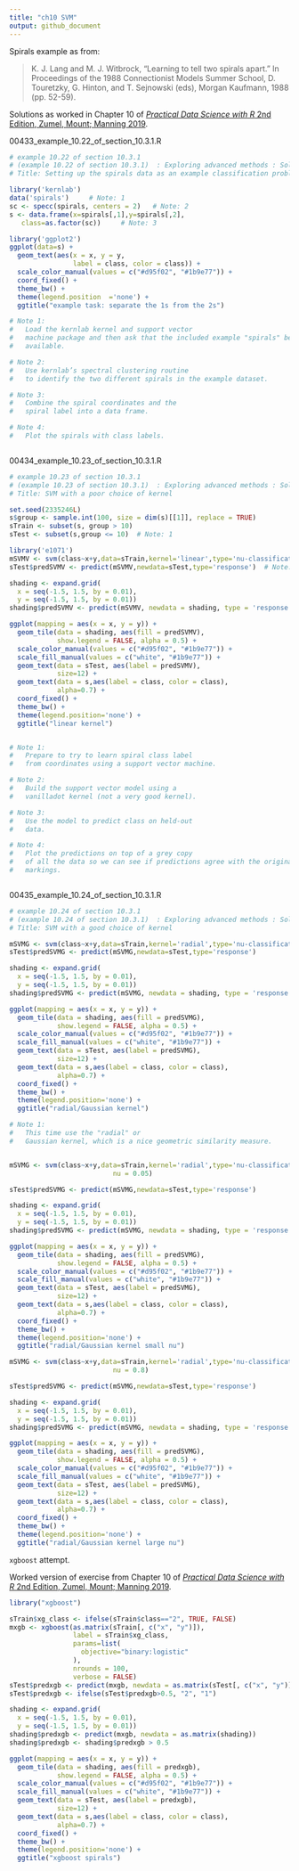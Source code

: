 ```yaml
---
title: "ch10 SVM"
output: github_document
---
```


Spirals example as from:

>  K. J. Lang and M. J. Witbrock, “Learning to tell two spirals apart.” In Proceedings of the 1988 Connectionist Models Summer School, D. Touretzky, G. Hinton, and T. Sejnowski (eds), Morgan Kaufmann, 1988 (pp. 52-59).

Solutions as worked in Chapter 10 of [*Practical Data Science with R* 2nd Edition, Zumel, Mount; Manning 2019](http://www.practicaldatascience.com).


00433_example_10.22_of_section_10.3.1.R


```r
# example 10.22 of section 10.3.1 
# (example 10.22 of section 10.3.1)  : Exploring advanced methods : Solving "Inseparable" Problems Using Support Vector Machines : Using SVM to solve a problem 
# Title: Setting up the spirals data as an example classification problem 

library('kernlab')
data('spirals')  	# Note: 1 
sc <- specc(spirals, centers = 2) 	# Note: 2 
s <- data.frame(x=spirals[,1],y=spirals[,2],
   class=as.factor(sc)) 	# Note: 3 

library('ggplot2')
ggplot(data=s) +
  geom_text(aes(x = x, y = y,
                label = class, color = class)) +
  scale_color_manual(values = c("#d95f02", "#1b9e77")) +
  coord_fixed() + 
  theme_bw() + 
  theme(legend.position  ='none') +
  ggtitle("example task: separate the 1s from the 2s")

# Note 1: 
#   Load the kernlab kernel and support vector 
#   machine package and then ask that the included example "spirals" be made 
#   available. 

# Note 2: 
#   Use kernlab’s spectral clustering routine 
#   to identify the two different spirals in the example dataset. 

# Note 3: 
#   Combine the spiral coordinates and the 
#   spiral label into a data frame. 

# Note 4: 
#   Plot the spirals with class labels. 



```




00434_example_10.23_of_section_10.3.1.R


```r
# example 10.23 of section 10.3.1 
# (example 10.23 of section 10.3.1)  : Exploring advanced methods : Solving "Inseparable" Problems Using Support Vector Machines : Using SVM to solve a problem 
# Title: SVM with a poor choice of kernel 

set.seed(2335246L)
s$group <- sample.int(100, size = dim(s)[[1]], replace = TRUE)
sTrain <- subset(s, group > 10)
sTest <- subset(s,group <= 10) 	# Note: 1 

library('e1071')
mSVMV <- svm(class~x+y,data=sTrain,kernel='linear',type='nu-classification') 	# Note: 2 
sTest$predSVMV <- predict(mSVMV,newdata=sTest,type='response') 	# Note: 3 

shading <- expand.grid(
  x = seq(-1.5, 1.5, by = 0.01),
  y = seq(-1.5, 1.5, by = 0.01))
shading$predSVMV <- predict(mSVMV, newdata = shading, type = 'response')

ggplot(mapping = aes(x = x, y = y)) +
  geom_tile(data = shading, aes(fill = predSVMV),
            show.legend = FALSE, alpha = 0.5) +
  scale_color_manual(values = c("#d95f02", "#1b9e77")) +
  scale_fill_manual(values = c("white", "#1b9e77")) +
  geom_text(data = sTest, aes(label = predSVMV), 
            size=12) +
  geom_text(data = s,aes(label = class, color = class),
            alpha=0.7) +
  coord_fixed() + 
  theme_bw() + 
  theme(legend.position='none') +
  ggtitle("linear kernel")


# Note 1: 
#   Prepare to try to learn spiral class label 
#   from coordinates using a support vector machine. 

# Note 2: 
#   Build the support vector model using a 
#   vanilladot kernel (not a very good kernel). 

# Note 3: 
#   Use the model to predict class on held-out 
#   data. 

# Note 4: 
#   Plot the predictions on top of a grey copy 
#   of all the data so we can see if predictions agree with the original 
#   markings. 



```




00435_example_10.24_of_section_10.3.1.R


```r
# example 10.24 of section 10.3.1 
# (example 10.24 of section 10.3.1)  : Exploring advanced methods : Solving "Inseparable" Problems Using Support Vector Machines : Using SVM to solve a problem 
# Title: SVM with a good choice of kernel 

mSVMG <- svm(class~x+y,data=sTrain,kernel='radial',type='nu-classification') 	# Note: 1 
sTest$predSVMG <- predict(mSVMG,newdata=sTest,type='response')

shading <- expand.grid(
  x = seq(-1.5, 1.5, by = 0.01),
  y = seq(-1.5, 1.5, by = 0.01))
shading$predSVMG <- predict(mSVMG, newdata = shading, type = 'response')

ggplot(mapping = aes(x = x, y = y)) +
  geom_tile(data = shading, aes(fill = predSVMG),
            show.legend = FALSE, alpha = 0.5) +
  scale_color_manual(values = c("#d95f02", "#1b9e77")) +
  scale_fill_manual(values = c("white", "#1b9e77")) +
  geom_text(data = sTest, aes(label = predSVMG), 
            size=12) +
  geom_text(data = s,aes(label = class, color = class),
            alpha=0.7) +
  coord_fixed() + 
  theme_bw() + 
  theme(legend.position='none') +
  ggtitle("radial/Gaussian kernel")

# Note 1: 
#   This time use the "radial" or 
#   Gaussian kernel, which is a nice geometric similarity measure. 



```


```r
mSVMG <- svm(class~x+y,data=sTrain,kernel='radial',type='nu-classification',
                          nu = 0.05) 

sTest$predSVMG <- predict(mSVMG,newdata=sTest,type='response')

shading <- expand.grid(
  x = seq(-1.5, 1.5, by = 0.01),
  y = seq(-1.5, 1.5, by = 0.01))
shading$predSVMG <- predict(mSVMG, newdata = shading, type = 'response')

ggplot(mapping = aes(x = x, y = y)) +
  geom_tile(data = shading, aes(fill = predSVMG),
            show.legend = FALSE, alpha = 0.5) +
  scale_color_manual(values = c("#d95f02", "#1b9e77")) +
  scale_fill_manual(values = c("white", "#1b9e77")) +
  geom_text(data = sTest, aes(label = predSVMG), 
            size=12) +
  geom_text(data = s,aes(label = class, color = class),
            alpha=0.7) +
  coord_fixed() + 
  theme_bw() + 
  theme(legend.position='none') +
  ggtitle("radial/Gaussian kernel small nu")
```

```r
mSVMG <- svm(class~x+y,data=sTrain,kernel='radial',type='nu-classification',
                          nu = 0.8)

sTest$predSVMG <- predict(mSVMG,newdata=sTest,type='response')

shading <- expand.grid(
  x = seq(-1.5, 1.5, by = 0.01),
  y = seq(-1.5, 1.5, by = 0.01))
shading$predSVMG <- predict(mSVMG, newdata = shading, type = 'response')

ggplot(mapping = aes(x = x, y = y)) +
  geom_tile(data = shading, aes(fill = predSVMG),
            show.legend = FALSE, alpha = 0.5) +
  scale_color_manual(values = c("#d95f02", "#1b9e77")) +
  scale_fill_manual(values = c("white", "#1b9e77")) +
  geom_text(data = sTest, aes(label = predSVMG), 
            size=12) +
  geom_text(data = s,aes(label = class, color = class),
            alpha=0.7) +
  coord_fixed() + 
  theme_bw() + 
  theme(legend.position='none') +
  ggtitle("radial/Gaussian kernel large nu")
```

`xgboost` attempt.

Worked version of exercise from Chapter 10 of [*Practical Data Science with R* 2nd Edition, Zumel, Mount; Manning 2019](http://www.practicaldatascience.com).

```r
library("xgboost")

sTrain$xg_class <- ifelse(sTrain$class=="2", TRUE, FALSE)
mxgb <- xgboost(as.matrix(sTrain[, c("x", "y")]), 
                label = sTrain$xg_class,
                params=list(
                  objective="binary:logistic"
                ),
                nrounds = 100,
                verbose = FALSE)
sTest$predxgb <- predict(mxgb, newdata = as.matrix(sTest[, c("x", "y")]))
sTest$predxgb <- ifelse(sTest$predxgb>0.5, "2", "1")

shading <- expand.grid(
  x = seq(-1.5, 1.5, by = 0.01),
  y = seq(-1.5, 1.5, by = 0.01))
shading$predxgb <- predict(mxgb, newdata = as.matrix(shading))
shading$predxgb <- shading$predxgb > 0.5

ggplot(mapping = aes(x = x, y = y)) +
  geom_tile(data = shading, aes(fill = predxgb),
            show.legend = FALSE, alpha = 0.5) +
  scale_color_manual(values = c("#d95f02", "#1b9e77")) +
  scale_fill_manual(values = c("white", "#1b9e77")) +
  geom_text(data = sTest, aes(label = predxgb), 
            size=12) +
  geom_text(data = s,aes(label = class, color = class),
            alpha=0.7) +
  coord_fixed() + 
  theme_bw() + 
  theme(legend.position='none') +
  ggtitle("xgboost spirals")
```



